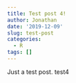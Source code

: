```yaml
---
title: Test post 4!
author: Jonathan
date: '2019-12-09'
slug: test-post
categories:
  - R
tags: []
---
```


Just a test post. test4 